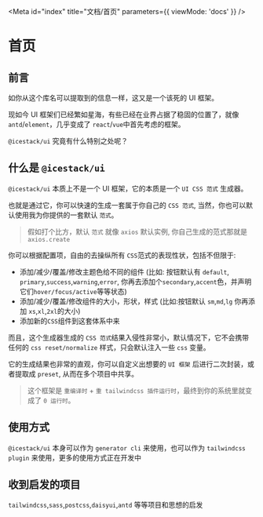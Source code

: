 
<Meta id="index" title="文档/首页" parameters={{ viewMode: 'docs' }} />

# 首页

## 前言

如你从这个库名可以提取到的信息一样，这又是一个该死的 UI 框架。

现如今 UI 框架们已经繁如星海，有些已经在业界占据了稳固的位置了，就像 `antd`/`element`，几乎变成了 `react`/`vue`中首先考虑的框架。

`@icestack/ui` 究竟有什么特别之处呢？

## 什么是 `@icestack/ui`

`@icestack/ui` 本质上不是一个 UI 框架，它的本质是一个 `UI CSS 范式` 生成器。

也就是通过它，你可以快速的生成一套属于你自己的 `CSS 范式`, 当然，你也可以默认使用我为你提供的一套默认 `范式`。

> 假如打个比方，默认 `范式` 就像 `axios` 默认实例, 你自己生成的范式那就是 `axios.create`

你可以根据配置项，自由的去操纵所有 `CSS`范式的表现性状，包括不但限于:

- 添加/减少/覆盖/修改主题色给不同的组件 (比如: 按钮默认有 `default`, `primary`,`success`,`warning`,`error`, 你再去添加个`secondary`,`accent`色，并声明它们`hover/focus/active`等等状态)
- 添加/减少/覆盖/修改组件的大小，形状，样式 (比如:按钮默认 `sm`,`md`,`lg` 你再添加 `xs`,`xl`,`2xl`的大小)
- 添加新的`CSS`组件到这套体系中来

而且，这个生成器生成的 `CSS 范式`结果入侵性非常小，默认情况下，它不会携带任何的 `css reset/normalize` 样式，只会默认注入一些 `css` 变量。

它的生成结果也非常的直观，你可以自定义出想要的 `UI 框架` 后进行二次封装，或者提取成 `preset`, 从而在多个项目中共享。

> 这个框架是 `重编译时` + `重 tailwindcss 插件运行时`，最终到你的系统里就变成了 `0 运行时`。

## 使用方式

`@icestack/ui` 本身可以作为 `generator cli` 来使用，也可以作为 `tailwindcss plugin` 来使用，更多的使用方式正在开发中

## 收到启发的项目

`tailwindcss`,`sass`,`postcss`,`daisyui`,`antd` 等等项目和思想的启发
